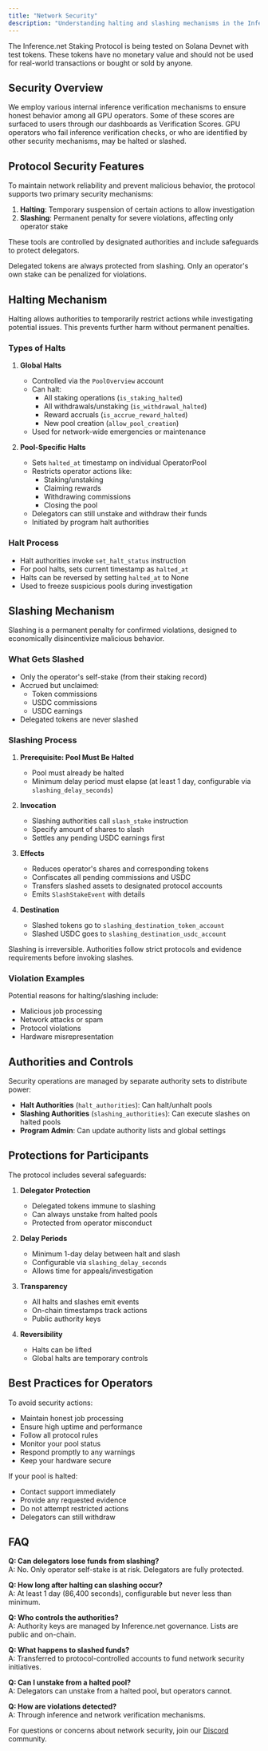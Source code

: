 ```yaml
---
title: "Network Security"
description: "Understanding halting and slashing mechanisms in the Inference.net staking protocol"
---
```


<Warning>
  The Inference.net Staking Protocol is being tested on Solana Devnet with test
  tokens. These tokens have no monetary value and should not be used for
  real-world transactions or bought or sold by anyone.
</Warning>

## Security Overview

We employ various internal inference verification mechanisms to ensure honest behavior among all GPU operators. Some of these scores are surfaced to users through our dashboards as Verification Scores. GPU operators who fail inference verification checks, or who are identified by other security mechanisms, may be halted or slashed.

## Protocol Security Features

To maintain network reliability and prevent malicious behavior, the protocol supports two primary security mechanisms:

1. **Halting**: Temporary suspension of certain actions to allow investigation
2. **Slashing**: Permanent penalty for severe violations, affecting only operator stake

These tools are controlled by designated authorities and include safeguards to protect delegators.

<Note>
  Delegated tokens are always protected from slashing. Only an operator's own
  stake can be penalized for violations.
</Note>

## Halting Mechanism

Halting allows authorities to temporarily restrict actions while investigating potential issues. This prevents further harm without permanent penalties.

### Types of Halts

1. **Global Halts**

   - Controlled via the `PoolOverview` account
   - Can halt:
     - All staking operations (`is_staking_halted`)
     - All withdrawals/unstaking (`is_withdrawal_halted`)
     - Reward accruals (`is_accrue_reward_halted`)
     - New pool creation (`allow_pool_creation`)
   - Used for network-wide emergencies or maintenance

2. **Pool-Specific Halts**

   - Sets `halted_at` timestamp on individual OperatorPool
   - Restricts operator actions like:
     - Staking/unstaking
     - Claiming rewards
     - Withdrawing commissions
     - Closing the pool
   - Delegators can still unstake and withdraw their funds
   - Initiated by program halt authorities

### Halt Process

- Halt authorities invoke `set_halt_status` instruction
- For pool halts, sets current timestamp as `halted_at`
- Halts can be reversed by setting `halted_at` to None
- Used to freeze suspicious pools during investigation

## Slashing Mechanism

Slashing is a permanent penalty for confirmed violations, designed to economically disincentivize malicious behavior.

### What Gets Slashed

- Only the operator's self-stake (from their staking record)
- Accrued but unclaimed:
  - Token commissions
  - USDC commissions
  - USDC earnings
- Delegated tokens are never slashed

### Slashing Process

1. **Prerequisite: Pool Must Be Halted**

   - Pool must already be halted
   - Minimum delay period must elapse (at least 1 day, configurable via `slashing_delay_seconds`)

2. **Invocation**

   - Slashing authorities call `slash_stake` instruction
   - Specify amount of shares to slash
   - Settles any pending USDC earnings first

3. **Effects**

   - Reduces operator's shares and corresponding tokens
   - Confiscates all pending commissions and USDC
   - Transfers slashed assets to designated protocol accounts
   - Emits `SlashStakeEvent` with details

4. **Destination**

   - Slashed tokens go to `slashing_destination_token_account`
   - Slashed USDC goes to `slashing_destination_usdc_account`

<Warning>
  Slashing is irreversible. Authorities follow strict protocols and evidence
  requirements before invoking slashes.
</Warning>

### Violation Examples

Potential reasons for halting/slashing include:

- Malicious job processing
- Network attacks or spam
- Protocol violations
- Hardware misrepresentation

## Authorities and Controls

Security operations are managed by separate authority sets to distribute power:

- **Halt Authorities** (`halt_authorities`): Can halt/unhalt pools
- **Slashing Authorities** (`slashing_authorities`): Can execute slashes on halted pools
- **Program Admin**: Can update authority lists and global settings

## Protections for Participants

The protocol includes several safeguards:

1. **Delegator Protection**

   - Delegated tokens immune to slashing
   - Can always unstake from halted pools
   - Protected from operator misconduct

2. **Delay Periods**

   - Minimum 1-day delay between halt and slash
   - Configurable via `slashing_delay_seconds`
   - Allows time for appeals/investigation

3. **Transparency**

   - All halts and slashes emit events
   - On-chain timestamps track actions
   - Public authority keys

4. **Reversibility**
   - Halts can be lifted
   - Global halts are temporary controls

## Best Practices for Operators

To avoid security actions:

- Maintain honest job processing
- Ensure high uptime and performance
- Follow all protocol rules
- Monitor your pool status
- Respond promptly to any warnings
- Keep your hardware secure

If your pool is halted:

- Contact support immediately
- Provide any requested evidence
- Do not attempt restricted actions
- Delegators can still withdraw

## FAQ

**Q: Can delegators lose funds from slashing?**<br/>
A: No. Only operator self-stake is at risk. Delegators are fully protected.

**Q: How long after halting can slashing occur?**<br/>
A: At least 1 day (86,400 seconds), configurable but never less than minimum.

**Q: Who controls the authorities?**<br/>
A: Authority keys are managed by Inference.net governance. Lists are public and on-chain.

**Q: What happens to slashed funds?**<br/>
A: Transferred to protocol-controlled accounts to fund network security initiatives.

**Q: Can I unstake from a halted pool?**<br/>
A: Delegators can unstake from a halted pool, but operators cannot.

**Q: How are violations detected?**<br/>
A: Through inference and network verification mechanisms.

For questions or concerns about network security, join our [Discord](https://discord.gg/kuzco) community.
